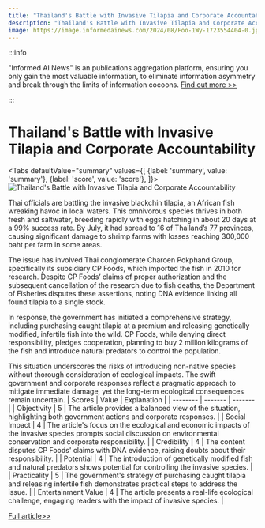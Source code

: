 ```yaml
---
title: "Thailand's Battle with Invasive Tilapia and Corporate Accountability"
description: "Thailand's Battle with Invasive Tilapia and Corporate Accountability"
image: https://image.informedainews.com/2024/08/Foo-1Wy-1723554404-0.jpg
---
```



:::info

"Informed AI News" is an publications aggregation platform, ensuring you only gain the most valuable information, to eliminate information asymmetry and break through the limits of information cocoons.  [Find out more >>](/)

:::

# Thailand's Battle with Invasive Tilapia and Corporate Accountability


<Tabs
	defaultValue="summary"
	values={[
	{label: 'summary', value: 'summary'},
	{label: 'score', value: 'score'},
]}>
<TabItem value="summary">
<img
  src="https://image.informedainews.com/2024/08/Foo-1Wy-1723554404-0.jpg"
  alt="Thailand's Battle with Invasive Tilapia and Corporate Accountability"
/>



Thai officials are battling the invasive blackchin tilapia, an African fish wreaking havoc in local waters. This omnivorous species thrives in both fresh and saltwater, breeding rapidly with eggs hatching in about 20 days at a 99% success rate. By July, it had spread to 16 of Thailand’s 77 provinces, causing significant damage to shrimp farms with losses reaching 300,000 baht per farm in some areas.

The issue has involved Thai conglomerate Charoen Pokphand Group, specifically its subsidiary CP Foods, which imported the fish in 2010 for research. Despite CP Foods’ claims of proper authorization and the subsequent cancellation of the research due to fish deaths, the Department of Fisheries disputes these assertions, noting DNA evidence linking all found tilapia to a single stock.

In response, the government has initiated a comprehensive strategy, including purchasing caught tilapia at a premium and releasing genetically modified, infertile fish into the wild. CP Foods, while denying direct responsibility, pledges cooperation, planning to buy 2 million kilograms of the fish and introduce natural predators to control the population.

This situation underscores the risks of introducing non-native species without thorough consideration of ecological impacts. The swift government and corporate responses reflect a pragmatic approach to mitigate immediate damage, yet the long-term ecological consequences remain uncertain.
</TabItem>
<TabItem value="score">
	| Scores     | Value   | Explanation |
	| -------- | ------- | ------- |
	| Objectivity  | 5    | The article provides a balanced view of the situation, highlighting both government actions and corporate responses.    |
	| Social Impact | 4     | The article's focus on the ecological and economic impacts of the invasive species prompts social discussion on environmental conservation and corporate responsibility.    |
	| Credibility    | 4    | The content disputes CP Foods' claims with DNA evidence, raising doubts about their responsibility.    |
	| Potential    | 4    | The introduction of genetically modified fish and natural predators shows potential for controlling the invasive species.    |
	| Practicality    | 5    | The government's strategy of purchasing caught tilapia and releasing infertile fish demonstrates practical steps to address the issue.    |
	| Entertainment Value    | 4    | The article presents a real-life ecological challenge, engaging readers with the impact of invasive species.    |
</TabItem>
</Tabs>

[Full article>>](https://asia.nikkei.com/Business/Fisheries/Thailand-grapples-with-invasive-tilapia-from-Africa-as-CP-deflects-blame)
